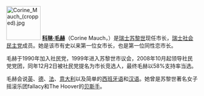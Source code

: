 [[File:Corine_Mauch_(cropped).jpg|90px]]
'''[[科琳·毛赫|科琳·毛赫]]'''（Corine Mauch，{{bd|1960年|5月28日}}）是[[瑞士|瑞士]][[苏黎世|苏黎世]]现任市长，[[瑞士社会民主党|瑞士社会民主党]]成员。她是该市有史以来第一位女市长，也是第一位同性恋市长。

毛赫于1990年加入社民党，1999年进入苏黎世市议会，2008年10月起领导社民党党团，同年12月2日被社民党提名为市长竞选人，最终毛赫以58%支持率当选。

毛赫会说[[英语|英]]、[[德语|德]]、[[法语|法]]、[[意大利语|意大利]]以及简单的[[西班牙语|西班牙语]]和[[汉语|汉语]]。她曾是苏黎世著名女子摇滚乐团fallacy和The Hoover的[[贝斯手|贝斯手]]。